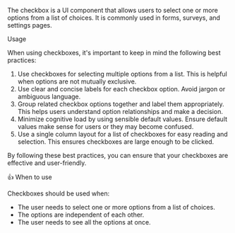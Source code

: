 
<Title>Checkbox</Title>

The checkbox is a UI component that allows users to select one or more options from a list of choices.
It is commonly used in forms, surveys, and settings pages.

<Subtitle>Usage</Subtitle>

When using checkboxes, it's important to keep in mind the following best practices:

1. Use checkboxes for selecting multiple options from a list. This is helpful when options are not mutually exclusive.
2. Use clear and concise labels for each checkbox option. Avoid jargon or ambiguous language.
3. Group related checkbox options together and label them appropriately. This helps users understand option relationships and make a decision.
4. Minimize cognitive load by using sensible default values. Ensure default values make sense for users or they may become confused.
5. Use a single column layout for a list of checkboxes for easy reading and selection. This ensures checkboxes are large enough to be clicked.

By following these best practices, you can ensure that your checkboxes are effective and user-friendly.

<Subtitle>👍 When to use</Subtitle>

Checkboxes should be used when:

- The user needs to select one or more options from a list of choices.
- The options are independent of each other.
- The user needs to see all the options at once.

<Title>Properties</Title>

<ArgTypes of="bq-checkbox" />

<Stories title="Usage examples" />
